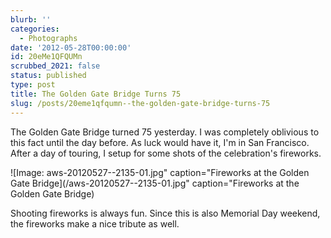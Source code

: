 ```yaml
---
blurb: ''
categories:
  - Photographs
date: '2012-05-28T00:00:00'
id: 20eMe1QFQUMn
scrubbed_2021: false
status: published
type: post
title: The Golden Gate Bridge Turns 75
slug: /posts/20eme1qfqumn--the-golden-gate-bridge-turns-75
---
```


The Golden Gate Bridge turned 75 yesterday. I was completely oblivious to this fact until the day before. As luck would have it, I'm in San Francisco. After a day of touring, I setup for some shots of the celebration's fireworks. 

![Image: aws-20120527--2135-01.jpg" caption="Fireworks at the Golden Gate Bridge](/aws-20120527--2135-01.jpg" caption="Fireworks at the Golden Gate Bridge)

Shooting fireworks is always fun. Since this is also Memorial Day weekend, the fireworks make a nice tribute as well.
